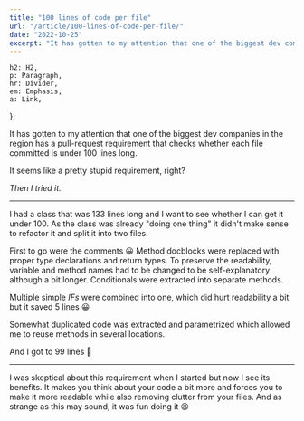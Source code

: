 ```yaml
---
title: "100 lines of code per file"
url: "/article/100-lines-of-code-per-file/"
date: "2022-10-25"
excerpt: "It has gotten to my attention that one of the biggest dev companies in the region has a pull-request requirement that checks whether each file committed is under 100 lines long. It seems like a pretty stupid requirement, right?"
---
```



    h2: H2,
    p: Paragraph,
    hr: Divider,
    em: Emphasis,
    a: Link,
};


It has gotten to my attention that one of the biggest dev companies in the region has a pull-request requirement that checks whether each file committed is under 100 lines long.

It seems like a pretty stupid requirement, right?

*Then I tried it.*

***


I had a class that was 133 lines long and I want to see whether I can get it under 100. As the class was already "doing one thing" it didn't make sense to refactor it and split it into two files.

First to go were the comments 😀 Method docblocks were replaced with proper type declarations and return types. To preserve the readability, variable and method names had to be changed to be self-explanatory although a bit longer. Conditionals were extracted into separate methods.

Multiple simple *IFs* were combined into one, which did hurt readability a bit but it saved 5 lines 😀

Somewhat duplicated code was extracted and parametrized which allowed me to reuse methods in several locations.

And I got to 99 lines 🚀

***

I was skeptical about this requirement when I started but now I see its benefits. It makes you think about your code a bit more and forces you to make it more readable while also removing clutter from your files. And as strange as this may sound, it was fun doing it 😆